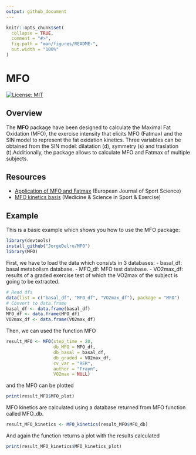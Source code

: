 ```yaml
---
output: github_document
---
```


```r
knitr::opts_chunk$set(
  collapse = TRUE,
  comment = "#>",
  fig.path = "man/figures/README-",
  out.width = "100%"
)
```

# MFO

<!-- badges: start -->
[![License: MIT](https://img.shields.io/badge/License-MIT-yellow.svg)](https://opensource.org/licenses/MIT)
<!-- badges: end -->

## Overview

The **MFO** package have been designed to calculate the Maximal Fat Oxidation (MFO), the exercise intensity that elicits MFO (Fatmax) and the SIN model to represent the fat oxidation kinetics. Three variables can be obtained from the SIN model: dilatation (d), symmetry (s) and traslation (t).Additionally, the package allows to calculate MFO and Fatmax of multiple subjects. 

## Resources

* [Application of MFO and Fatmax](https://www.tandfonline.com/doi/abs/10.1080/17461391.2020.1788650?journalCode=tejs20) (European Journal of Sport Science)
* [MFO kinetics basis](https://journals.lww.com/acsm-msse/Fulltext/2009/08000/A_Mathematical_Model_to_Describe_Fat_Oxidation.11.aspx) (Medicine & Science in Sport & Exercise)



## Example

This is a basic example which shows you how to use the MFO package:

```r
library(devtools)
install_github("JorgeDelro/MFO")
library(MFO)
```

First, we have to load the data which consists in 3 databases:
- basal_df: basal metabolism database.
- MFO_df: MFO test database.
- VO2max_df: results of a graded exercise test of which the VO2max of the subject is going to be extracted.


```r

# Read dfs
data(list = c("basal_df", "MFO_df", "VO2max_df"), package = "MFO")
# Convert to data.frame
basal_df <- data.frame(basal_df)
MFO_df <- data.frame(MFO_df)
VO2max_df <- data.frame(VO2max_df)
```


Then, we can used the function MFO 
```r
result_MFO <- MFO(step_time = 20,
                  db_MFO = MFO_df,
                  db_basal = basal_df,
                  db_graded = VO2max_df,
                  cv_var = "RER",
                  author = "Frayn",
                  VO2max = NULL)
```

and the MFO can be plotted
```r
print(result_MFO$MFO_plot)
```

MFO kinetics are calculated using a database returned from MFO function called MFO_db.

```r
result_MFO_kinetics <- MFO_kinetics(result_MFO$MFO_db)
```

And again the function returns a plot with the results calculated
```r
print(result_MFO_kinetics$MFO_kinetics_plot)
```

